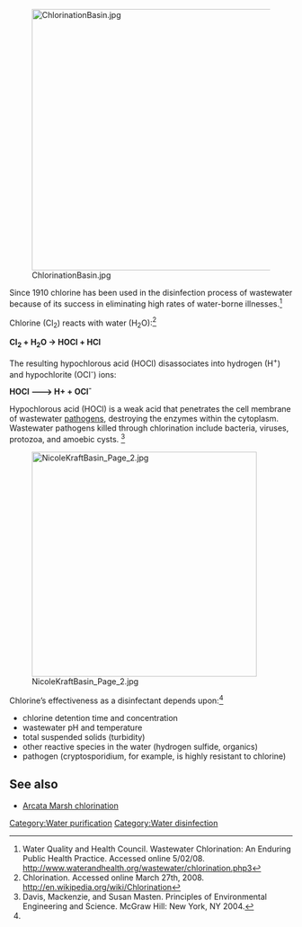 [[Image:ChlorinationBasin.jpg|thumb|left|465px]] 

Since 1910 chlorine has been used in the disinfection process of wastewater because of its success in eliminating high rates of water-borne illnesses.<ref name="Water Quality and Health Council">Water Quality and Health Council. Wastewater Chlorination: An Enduring Public Health Practice. Accessed online 5/02/08. http://www.waterandhealth.org/wastewater/chlorination.php3 </ref> 

Chlorine (Cl<sub>2</sub>) reacts with water (H<sub>2</sub>O):<ref name="wikipedia">Chlorination. Accessed online March 27th, 2008. http://en.wikipedia.org/wiki/Chlorination </ref> 

'''Cl<sub>2</sub> + H<sub>2</sub>O → HOCl + HCl''' 

The resulting hypochlorous acid (HOCl) disassociates into hydrogen (H<sup>+</sup>) and hypochlorite (OCl<sup>-</sup>) ions: 

'''HOCl ---&gt; H+ + OCl¯''' 

Hypochlorous acid (HOCl) is a weak acid that penetrates the cell membrane of wastewater [[pathogens]], destroying the enzymes within the cytoplasm. Wastewater pathogens killed through chlorination include bacteria, viruses, protozoa, and amoebic cysts. <ref name="Davis">Davis, Mackenzie, and Susan Masten. Principles of Environmental Engineering and Science. McGraw Hill:   New York, NY  2004. </ref> 

[[Image:NicoleKraftBasin Page 2.jpg|thumb|right|400px]] 

Chlorine’s effectiveness as a disinfectant depends upon:<ref name="Davis" /> 

*chlorine detention time and concentration 
*wastewater pH and temperature 
*total suspended solids (turbidity) 
*other reactive species in the water (hydrogen sulfide, organics)
*pathogen (cryptosporidium, for example, is highly resistant to chlorine)

<references /> 

== See also ==

* [[Arcata Marsh chlorination]]

[[Category:Water purification]]
[[Category:Water disinfection]]